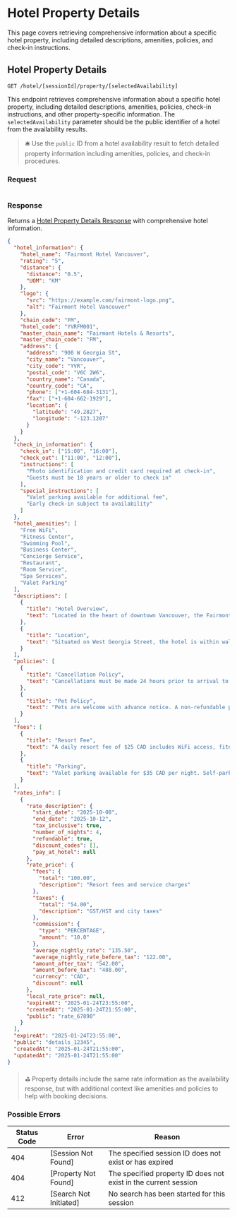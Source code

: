 # Hotel Property Details

This page covers retrieving comprehensive information about a specific hotel property, including detailed descriptions, amenities, policies, and check-in instructions.

## Hotel Property Details

`GET /hotel/[sessionId]/property/[selectedAvailability]`

This endpoint retrieves comprehensive information about a specific hotel property, including detailed descriptions, amenities, policies, check-in instructions, and other property-specific information. The `selectedAvailability` parameter should be the public identifier of a hotel from the availability results.

> 🛎 Use the `public` ID from a hotel availability result to fetch detailed property information including amenities, policies, and check-in procedures.

### Request

```json filename="GET /hotel/[sessionId]/property/[selectedAvailability]" copy
```

### Response

Returns a [Hotel Property Details Response](/versions/v5/glossary#hotel-property-details-response) with comprehensive hotel information.

```json filename="GET /hotel/[sessionId]/property/[selectedAvailability]" copy
{
  "hotel_information": {
    "hotel_name": "Fairmont Hotel Vancouver",
    "rating": "5",
    "distance": {
      "distance": "0.5",
      "UOM": "KM"
    },
    "logo": {
      "src": "https://example.com/fairmont-logo.png",
      "alt": "Fairmont Hotel Vancouver"
    },
    "chain_code": "FM",
    "hotel_code": "YVRFM001",
    "master_chain_name": "Fairmont Hotels & Resorts",
    "master_chain_code": "FM",
    "address": {
      "address": "900 W Georgia St",
      "city_name": "Vancouver",
      "city_code": "YVR",
      "postal_code": "V6C 2W6",
      "country_name": "Canada",
      "country_code": "CA",
      "phone": ["+1-604-684-3131"],
      "fax": ["+1-604-662-1929"],
      "location": {
        "latitude": "49.2827",
        "longitude": "-123.1207"
      }
    }
  },
  "check_in_information": {
    "check_in": ["15:00", "16:00"],
    "check_out": ["11:00", "12:00"],
    "instructions": [
      "Photo identification and credit card required at check-in",
      "Guests must be 18 years or older to check in"
    ],
    "special_instructions": [
      "Valet parking available for additional fee",
      "Early check-in subject to availability"
    ]
  },
  "hotel_amenities": [
    "Free WiFi",
    "Fitness Center",
    "Swimming Pool",
    "Business Center",
    "Concierge Service",
    "Restaurant",
    "Room Service",
    "Spa Services",
    "Valet Parking"
  ],
  "descriptions": [
    {
      "title": "Hotel Overview",
      "text": "Located in the heart of downtown Vancouver, the Fairmont Hotel Vancouver offers luxury accommodations with stunning city and mountain views. This historic landmark hotel combines timeless elegance with modern amenities."
    },
    {
      "title": "Location",
      "text": "Situated on West Georgia Street, the hotel is within walking distance of major shopping districts, theaters, and business centers. Vancouver International Airport is 30 minutes away."
    }
  ],
  "policies": [
    {
      "title": "Cancellation Policy",
      "text": "Cancellations must be made 24 hours prior to arrival to avoid penalty charges. Late cancellations will be charged one night's accommodation."
    },
    {
      "title": "Pet Policy",
      "text": "Pets are welcome with advance notice. A non-refundable pet fee of $50 CAD per stay applies. Maximum 2 pets per room."
    }
  ],
  "fees": [
    {
      "title": "Resort Fee",
      "text": "A daily resort fee of $25 CAD includes WiFi access, fitness center use, and local telephone calls."
    },
    {
      "title": "Parking",
      "text": "Valet parking available for $35 CAD per night. Self-parking options available nearby."
    }
  ],
  "rates_info": [
    {
      "rate_description": {
        "start_date": "2025-10-08",
        "end_date": "2025-10-12",
        "tax_inclusive": true,
        "number_of_nights": 4,
        "refundable": true,
        "discount_codes": [],
        "pay_at_hotel": null
      },
      "rate_price": {
        "fees": {
          "total": "100.00",
          "description": "Resort fees and service charges"
        },
        "taxes": {
          "total": "54.00",
          "description": "GST/HST and city taxes"
        },
        "commission": {
          "type": "PERCENTAGE",
          "amount": "10.0"
        },
        "average_nightly_rate": "135.50",
        "average_nightly_rate_before_tax": "122.00",
        "amount_after_tax": "542.00",
        "amount_before_tax": "488.00",
        "currency": "CAD",
        "discount": null
      },
      "local_rate_price": null,
      "expireAt": "2025-01-24T23:55:00",
      "createdAt": "2025-01-24T21:55:00",
      "public": "rate_67890"
    }
  ],
  "expireAt": "2025-01-24T23:55:00",
  "public": "details_12345",
  "createdAt": "2025-01-24T21:55:00",
  "updatedAt": "2025-01-24T21:55:00"
}
```

> ⛳ Property details include the same rate information as the availability response, but with additional context like amenities and policies to help with booking decisions.

### Possible Errors

| Status Code | Error | Reason |
|---|---|---|
| 404 | [Session Not Found] | The specified session ID does not exist or has expired |
| 404 | [Property Not Found] | The specified property ID does not exist in the current session |
| 412 | [Search Not Initiated] | No search has been started for this session |